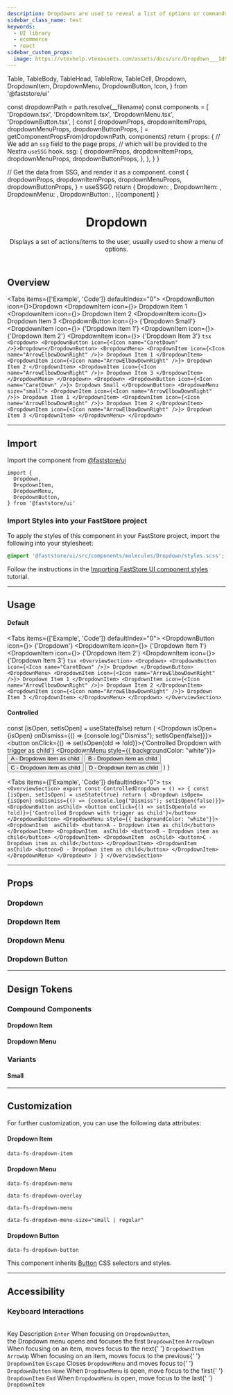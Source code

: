 ```yaml
---
description: Dropdowns are used to reveal a list of options or commands.
sidebar_class_name: test
keywords:
  - UI library
  - ecommerce
  - react
sidebar_custom_props:
  image: https://vtexhelp.vtexassets.com/assets/docs/src/Dropdown___1d904311eb18facba54340e76b109d62.png
---
```


  Table,
  TableBody,
  TableHead,
  TableRow,
  TableCell,
  Dropdown,
  DropdownItem,
  DropdownMenu,
  DropdownButton,
  Icon,
} from '@faststore/ui'


  const dropdownPath = path.resolve(__filename)
  const components = [
    'Dropdown.tsx',
    'DropdownItem.tsx',
    'DropdownMenu.tsx',
    'DropdownButton.tsx',
  ]
  const [
    dropdownProps,
    dropdownItemProps,
    dropdownMenuProps,
    dropdownButtonProps,
  ] = getComponentPropsFrom(dropdownPath, components)
  return {
    props: {
      // We add an `ssg` field to the page props,
      // which will be provided to the Nextra `useSSG` hook.
      ssg: {
        dropdownProps,
        dropdownItemProps,
        dropdownMenuProps,
        dropdownButtonProps,
      },
    },
  }
}

  // Get the data from SSG, and render it as a component.
  const {
    dropdownProps,
    dropdownItemProps,
    dropdownMenuProps,
    dropdownButtonProps,
  } = useSSG()
  return {
    Dropdown: <PropsSection propsList={dropdownProps} />,
    DropdownItem: <PropsSection propsList={dropdownItemProps} />,
    DropdownMenu: <PropsSection propsList={dropdownMenuProps} />,
    DropdownButton: <PropsSection propsList={dropdownButtonProps} />,
  }[component]
}

<header>

# Dropdown

Displays a set of actions/items to the user, usually used to show a menu of options.

</header>

## Overview

<Tabs items={['Example', 'Code']} defaultIndex="0">
  <Tab>
    <OverviewSection>
      <Dropdown>
        <DropdownButton icon={<Icon name="CaretDown" />}>Dropdown</DropdownButton>
        <DropdownMenu>
          <DropdownItem icon={<Icon name="ArrowElbowDownRight" />}>
            Dropdown Item 1
          </DropdownItem>
          <DropdownItem icon={<Icon name="ArrowElbowDownRight" />}>
            Dropdown Item 2
          </DropdownItem>
          <DropdownItem icon={<Icon name="ArrowElbowDownRight" />}>
            Dropdown Item 3
          </DropdownItem>
        </DropdownMenu>
      </Dropdown>
      <Dropdown>
        <DropdownButton icon={<Icon name="CaretDown" />}>
          {'Dropdown Small'}
        </DropdownButton>
        <DropdownMenu size="small">
          <DropdownItem icon={<Icon name="ArrowElbowDownRight" />}>
            {'Dropdown Item 1'}
          </DropdownItem>
          <DropdownItem icon={<Icon name="ArrowElbowDownRight" />}>
            {'Dropdown Item 2'}
          </DropdownItem>
          <DropdownItem icon={<Icon name="ArrowElbowDownRight" />}>
            {'Dropdown Item 3'}
          </DropdownItem>
        </DropdownMenu>
      </Dropdown>
    </OverviewSection>
  </Tab>
  <Tab>
    ```tsx
    <Dropdown>
      <DropdownButton icon={<Icon name="CaretDown" />}>Dropdown</DropdownButton>
      <DropdownMenu>
        <DropdownItem icon={<Icon name="ArrowElbowDownRight" />}>
          Dropdown Item 1
        </DropdownItem>
        <DropdownItem icon={<Icon name="ArrowElbowDownRight" />}>
          Dropdown Item 2
        </DropdownItem>
        <DropdownItem icon={<Icon name="ArrowElbowDownRight" />}>
          Dropdown Item 3
        </DropdownItem>
      </DropdownMenu>
    </Dropdown>
    <Dropdown>
      <DropdownButton icon={<Icon name="CaretDown" />}>
        Dropdown Small
      </DropdownButton>
      <DropdownMenu size="small">
        <DropdownItem icon={<Icon name="ArrowElbowDownRight" />}>
          Dropdown Item 1
        </DropdownItem>
        <DropdownItem icon={<Icon name="ArrowElbowDownRight" />}>
          Dropdown Item 2
        </DropdownItem>
        <DropdownItem icon={<Icon name="ArrowElbowDownRight" />}>
          Dropdown Item 3
        </DropdownItem>
      </DropdownMenu>
    </Dropdown>
    ```
  </Tab>
</Tabs>

---

## Import

Import the component from [@faststore/ui](/../components)

```tsx
import {
  Dropdown,
  DropdownItem,
  DropdownMenu,
  DropdownButton,
} from '@faststore/ui'
```

### Import Styles into your FastStore project

To apply the styles of this component in your FastStore project, import the following into your stylesheet:

```scss copy
@import '@faststore/ui/src/components/molecules/Dropdown/styles.scss';
```

Follow the instructions in the [Importing FastStore UI component styles](/docs/customizing/importing-styles-to-faststore-ui-components) tutorial.

---

## Usage

#### Default

<Tabs items={['Example', 'Code']} defaultIndex="0">
  <Tab>
    <OverviewSection>
      <Dropdown>
        <DropdownButton icon={<Icon name="CaretDown" />}>
          {'Dropdown'}
        </DropdownButton>
        <DropdownMenu>
          <DropdownItem icon={<Icon name="ArrowElbowDownRight" />}>
            {'Dropdown Item 1'}
          </DropdownItem>
          <DropdownItem icon={<Icon name="ArrowElbowDownRight" />}>
            {'Dropdown Item 2'}
          </DropdownItem>
          <DropdownItem icon={<Icon name="ArrowElbowDownRight" />}>
            {'Dropdown Item 3'}
          </DropdownItem>
        </DropdownMenu>
      </Dropdown>
    </OverviewSection>
  </Tab>
  <Tab>
    ```tsx
    <OverviewSection>
      <Dropdown>
        <DropdownButton icon={<Icon name="CaretDown" />}>
          Dropdown
        </DropdownButton>
        <DropdownMenu>
          <DropdownItem icon={<Icon name="ArrowElbowDownRight" />}>
            Dropdown Item 1
          </DropdownItem>
          <DropdownItem icon={<Icon name="ArrowElbowDownRight" />}>
            Dropdown Item 2
          </DropdownItem>
          <DropdownItem icon={<Icon name="ArrowElbowDownRight" />}>
            Dropdown Item 3
          </DropdownItem>
        </DropdownMenu>
      </Dropdown>
    </OverviewSection>
    ```
  </Tab>
</Tabs>

#### Controlled

  const [isOpen, setIsOpen] = useState(false)
  return (
    <Dropdown isOpen={isOpen} onDismiss={() => {console.log("Dismiss"); setIsOpen(false)}}>
      <DropdownButton asChild>
        <button onClick={() => setIsOpen(old => !old)}>{'Controlled Dropdown with trigger as child'}</button>
      </DropdownButton>
      <DropdownMenu style={{ backgroundColor: "white"}}>
        <DropdownItem  asChild>
          <button>A - Dropdown item as child</button>
        </DropdownItem>
        <DropdownItem  asChild>
          <button>B - Dropdown item as child</button>
        </DropdownItem>
        <DropdownItem  asChild>
          <button>C - Dropdown item as child</button>
        </DropdownItem>
        <DropdownItem  asChild>
          <button>D - Dropdown item as child</button>
        </DropdownItem>
      </DropdownMenu>
    </Dropdown>
  )
}

<Tabs items={['Example', 'Code']} defaultIndex="0">
  <Tab>
    <OverviewSection>
      <ControlledDropdown/>
    </OverviewSection>
  </Tab>
  <Tab>
    ```tsx
    <OverviewSection>
      export const ControlledDropdown = () => {
        const [isOpen, setIsOpen] = useState(true)
        return (
            <Dropdown isOpen={isOpen} onDismiss={() => {console.log("Dismiss"); setIsOpen(false)}}>
              <DropdownButton asChild>
                <button onClick={() => setIsOpen(old => !old)}>{'Controlled Dropdown with trigger as child'}</button>
              </DropdownButton>
              <DropdownMenu style={{ backgroundColor: "white"}}>
                <DropdownItem  asChild>
                  <button>A - Dropdown item as child</button>
                </DropdownItem>
                <DropdownItem  asChild>
                  <button>B - Dropdown item as child</button>
                </DropdownItem>
                <DropdownItem  asChild>
                  <button>C - Dropdown item as child</button>
                </DropdownItem>
                <DropdownItem  asChild>
                  <button>D - Dropdown item as child</button>
                </DropdownItem>
              </DropdownMenu>
            </Dropdown>
        )
      }
    </OverviewSection>
    ```
  </Tab>
</Tabs>

---

## Props

### Dropdown

<DropdownPropsSection component="Dropdown" />

### Dropdown Item

<DropdownPropsSection component="DropdownItem" />

### Dropdown Menu

<DropdownPropsSection component="DropdownMenu" />

### Dropdown Button

<DropdownPropsSection component="DropdownButton" />

---

## Design Tokens

### Compound Components

#### Dropdown Item

<TokenTable>
  <TokenRow token="--fs-dropdown-item-min-height" value="2.375rem" />
  <TokenRow
    token="--fs-dropdown-item-padding"
    value="var(--fs-spacing-1) var(--fs-spacing-2) var(--fs-spacing-1) var(--fs-spacing-1)"
  />
  <TokenDivider />
  <TokenRow
    token="--fs-dropdown-item-text-size"
    value="var(--fs-text-size-base)"
  />
  <TokenRow
    token="--fs-dropdown-item-text-weight"
    value="var(--fs-text-weight-regular)"
  />
  <TokenDivider />
  <TokenRow
    token="--fs-dropdown-item-color"
    value="var(--fs-color-link)"
    isColor
  />
  <TokenRow
    token="--fs-dropdown-item-bkg-color"
    value="var(--fs-color-tertiary-bkg-light)"
    isColor
  />
  <TokenRow
    token="--fs-dropdown-item-bkg-color-hover"
    value="var(--fs-color-primary-bkg-light)"
    isColor
  />
  <TokenDivider />
  <TokenRow
    token="--fs-dropdown-item-border-bottom-color"
    value="var(--fs-border-color-light)"
  />
  <TokenDivider />
  <TokenRow token="--fs-dropdown-item-icon-min-width" value="1.125rem" />
  <TokenRow
    token="--fs-dropdown-item-icon-margin-right"
    value="var(--fs-spacing-0)"
  />
  <TokenRow
    token="--fs-dropdown-item-icon-margin-top"
    value="calc(-1 * var(--fs-spacing-1))"
  />
</TokenTable>

#### Dropdown Menu

<TokenTable>
  <TokenRow
    token="--fs-dropdown-menu-bkg-color"
    value="var(--fs-color-tertiary-bkg)"
    isColor
  />
  <TokenRow
    token="--fs-dropdown-menu-border-radius"
    value="var(--fs-border-radius)"
  />
  <TokenRow
    token="--fs-dropdown-menu-box-shadow"
    value="var(--fs-shadow-hover)"
  />
</TokenTable>

### Variants

#### Small

<TokenTable>
  <TokenRow token="--fs-dropdown-item-small-min-height" value="1.75rem" />
  <TokenRow
    token="--fs-dropdown-item-small-padding"
    value="var(--fs-spacing-0) var(--fs-spacing-2) var(--fs-spacing-0) var(--fs-spacing-1)"
  />
  <TokenRow
    token="--fs-dropdown-item-small-text-size"
    value="var(--fs-text-size-1)"
  />
</TokenTable>

---

## Customization

For further customization, you can use the following data attributes:

#### Dropdown Item

`data-fs-dropdown-item`

#### Dropdown Menu

`data-fs-dropdown-menu`

`data-fs-dropdown-overlay`

`data-fs-dropdown-menu`

`data-fs-dropdown-menu-size="small | regular"`

#### Dropdown Button

`data-fs-dropdown-button`

This component inherits [Button](/components/atoms/button) CSS selectors and styles.

---

## Accessibility

### Keyboard Interactions

<br />

<Table>
  <TableHead>
    <TableRow>
      <TableCell scope="col" variant="header" align="left">
        Key
      </TableCell>
      <TableCell scope="col" variant="header" align="left">
        Description
      </TableCell>
    </TableRow>
  </TableHead>
  <TableBody>
    <TableRow>
      <TableCell align="left">
        <code>Enter</code>
      </TableCell>
      <TableCell align="left">
        When focusing on <code>DropdownButton</code>, <br />
        the Dropdown menu opens and focuses the first <code>DropdownItem</code>
      </TableCell>
    </TableRow>
    <TableRow>
      <TableCell align="left">
        <code>ArrowDown</code>
      </TableCell>
      <TableCell align="left">
        When focusing on an item, moves focus to the next{' '}
        <code>DropdownItem</code>
      </TableCell>
    </TableRow>
    <TableRow>
      <TableCell align="left">
        <code>ArrowUp</code>
      </TableCell>
      <TableCell align="left">
        When focusing on an item, moves focus to the previous{' '}
        <code>DropdownItem</code>
      </TableCell>
    </TableRow>
    <TableRow>
      <TableCell align="left">
        <code>Escape</code>
      </TableCell>
      <TableCell align="left">
        Closes <code>DropdownMenu</code> and moves focus to{' '}
        <code>DropdownButton</code>
      </TableCell>
    </TableRow>
    <TableRow>
      <TableCell align="left">
        <code>Home</code>
      </TableCell>
      <TableCell align="left">
        When <code>DropdownMenu</code> is open, move focus to the first{' '}
        <code>DropdownItem</code>
      </TableCell>
    </TableRow>
    <TableRow>
      <TableCell align="left">
        <code>End</code>
      </TableCell>
      <TableCell align="left">
        When <code>DropdownMenu</code> is open, move focus to the last{' '}
        <code>DropdownItem</code>
      </TableCell>
    </TableRow>
  </TableBody>
</Table>
